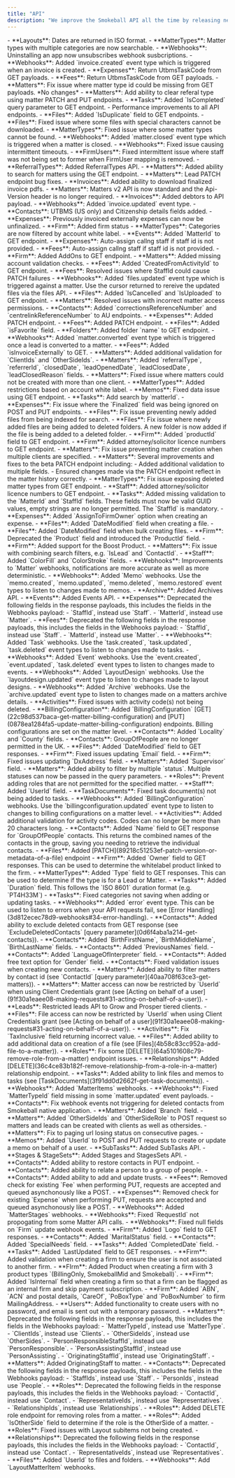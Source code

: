```yaml
---
title: "API"
description: "We improve the Smokeball API all the time by releasing new features, fixing bugs and updating the documentation. This changelog accounts for all of the changes as they are released, in chronological order."
---
```


<Update label="June 2025">
- **Layouts**: Dates are returned in ISO format.
- **MatterTypes**: Matter types with multiple categories are now searchable.
- **Webhooks**: Uninstalling an app now unsubscribes webhook susbcriptions.
- **Webhooks**: Added `invoice.created` event type which is triggered when an invoice is created.
</Update>

<Update label="April 2025">
- **Expenses**: Return UtbmsTaskCode from GET payloads.
- **Fees**: Return UtbmsTaskCode from GET payloads.
- **Matters**:  Fix issue where matter type id could be missing from GET payloads.
</Update>

<Update label="March 2025">
  *No changes*
</Update>

<Update label="February 2025">
- **Matters**: Add ability to clear referal type using matter PATCH and PUT endpoints.
- **Tasks**: Added `IsCompleted` query parameter to GET endpoint.
</Update>

<Update label="December 2024">
- Performance improvements to all API endpoints.
- **Files**: Added `IsDuplicate` field to GET endpoints.
</Update>

<Update label="October 2024">
- **Files**: Fixed issue where some files with special characters cannot be downloaded.
- **MatterTypes**: Fixed issue where some matter types cannot be found.
- **Webhooks**: Added `matter.closed` event type which is triggered when a matter is closed.
- **Webhooks**: Fixed issue causing intermittent timeouts.
</Update>

<Update label="September 2024">
- **FirmUsers**: Fixed intermittent issue where staff was not being set to former when FirmUser mapping is removed.
- **ReferralTypes**: Added ReferralTypes API.
</Update>

<Update label="August 2024">
- **Matters**: Added ability to search for matters using the GET endpoint.
- **Matters**: Lead PATCH endpoint bug fixes.
- **Invoices**: Added ability to download finalized invoice pdfs.
</Update>

<Update label="June 2024">
- **Matters**: Matters v2 API is now standard and the Api-Version header is no longer required.
- **Invoices**: Added debtors to API payload.
- **Webhooks**: Added `invoice.updated` event type.
</Update>

<Update label="May 2024">
- **Contacts**: UTBMS (US only) and Citizenship details fields added.
- **Expenses**: Previously invoiced externally expenses can now be unfinalized.
- **Firm**: Added firm status
- **MatterTypes**: Categories are now filtered by account white label.
</Update>

<Update label="April 2024">
- **Events**: Added `MatterId` to GET endpoint.
- **Expenses**: Auto-assign callng staff if staff id is not provided.
- **Fees**: Auto-assign callng staff if staff id is not provided.
- **Firm**: Added AddOns to GET endpoint.
- **Matters**: Added missing account validation checks.
</Update>

<Update label="February 2024">
- **Fees**: Added `CreatedFromActivityId` to GET endpoint.
- **Fees**: Resolved issues where StaffId could cause PATCH failures
- **Webhooks**: Added `files.updated` event type which is triggered against a matter. Use the cursor returned to rereive the updated files via the files API.
</Update>

<Update label="January 2024">
- **Files**: Added `IsCancelled` and `IsUploaded` to GET endpoint.
- **Matters**: Resolved issues with incorrect matter access permissions.
</Update>

<Update label="November 2023">
- **Contacts**: Added `correctionsReferenceNumber` and `centrelinkReferenceNumber` to AU endpoints.
- **Expenses**: Added PATCH endpoint.
- **Fees**: Added PATCH endpoint.
- **Files**: Added `isFavorite` field.
- **Folders**: Added folder `name` to GET endpoint.
- **Webhooks**: Added `matter.converted` event type which is triggered once a lead is converted to a matter.
</Update>

<Update label="October 2023">
- **Fees**: Added `isInvoiceExternally` to GET.
- **Matters**: Added additional validation for `ClientIds` and `OtherSideIds`.
- **Matters**: Added `referralType`, `referrerId`, `closedDate`, `leadOpenedDate`, `leadClosedDate`, `leadClosedReason` fields.
- **Matters**: Fixed issue where matters could not be created with more than one client.
- **MatterTypes**: Added restrictions based on account white label.
- **Memos**: Fixed data issue using GET endpoint.
- **Tasks**: Add search by `matterId`.
</Update>

<Update label="August 2023">
- **Expenses**: Fix issue where the `Finalized` field was being ignored on POST and PUT endpoints.
- **Files**: Fix issue preventing newly added files from being indexed for search.
- **Files**: Fix issue where newly added files are being added to deleted folders. A new folder is now added if the file is being added to a deleted folder.
- **Firm**: Added `productId` field to GET endpoint.
- **Firm**: Added attorney/solicitor licence numbers to GET endpoint.
- **Matters**: Fix issue preventing matter creation when multiple clients are specified.
- **Matters**: Several improvements and fixes to the beta PATCH endpoint including:
  - Added additional validation to multiple fields.
  - Ensured changes made via the PATCH endpoint reflect in the matter history correctly.
- **MatterTypes**: Fix issue exposing deleted matter types from GET endpoint.
- **Staff**: Added attorney/solicitor licence numbers to GET endpoint.
- **Tasks**: Added missing validation to the `MatterId` and `StaffId` fields. These fields must now be valid GUID values, empty strings are no longer permitted. The `StaffId` is mandatory.
</Update>

<Update label="July 2023">
- **Expenses**: Added `AssignToFirmOwner` option when creating an expense.
- **Files**: Added `DateModified` field when creating a file.
- **Files**: Added `DateModified` field when bulk creating files.
- **Firm**: Deprecated the `Product` field and introduced the `ProductId` field.
- **Firm**: Added support for the Boost Product.
- **Matters**: Fix issue with combining search filters, e.g. `IsLead` and `ContactId`.
</Update>

<Update label="May 2023">
- **Staff**: Added `ColorFill` and `ColorStroke` fields.
- **Webhooks**: Improvements to `Matter` webhooks, notifications are more accurate as well as more deterministic.
- **Webhooks**: Added `Memo` webhooks. Use the `memo.created`, `memo.updated`, `memo.deleted`, `memo.restored` event types to listen to changes made to memos.
</Update>

<Update label="March 2023">
- **Archive**: Added Archives API.
- **Events**: Added Events API.
- **Expenses**: Deprecated the following fields in the response payloads, this includes the fields in the Webhooks payload:
  - `StaffId`, instead use `Staff`.
  - `MatterId`, instead use `Matter`.
- **Fees**: Deprecated the following fields in the response payloads, this includes the fields in the Webhooks payload:
  - `StaffId`, instead use `Staff`.
  - `MatterId`, instead use `Matter`.
- **Webhooks**: Added `Task` webhooks. Use the `task.created`, `task.updated`, `task.deleted` event types to listen to changes made to tasks.
- **Webhooks**: Added `Event` webhooks. Use the `event.created`, `event.updated`, `task.deleted` event types to listen to changes made to events.
- **Webhooks**: Added `LayoutDesign` webhooks. Use the `layoutdesign.updated` event type to listen to changes made to layout designs.
- **Webhooks**: Added `Archive` webhooks. Use the `archive.updated` event type to listen to changes made on a matters archive details.
</Update>

<Update label="January 2023">
- **Activities**: Fixed issues with activity code(s) not being deleted.
- **BillingConfiguration**: Added `BillingConfiguration` [GET](22c98d537baca-get-matter-billing-configuration) and [PUT](0878ea1284fa5-update-matter-billing-configuration) endpoints. Billing configurations are set on the matter level.
- **Contacts**: Added `Locality` and `County` fields.
- **Contacts**: GroupOfPeople are no longer permitted in the UK.
- **Files**: Added `DateModified` field to GET responses.
- **Firm**: Fixed issues updating `Email` field.
- **Firm**: Fixed issues updating `DxAddress` field.
- **Matters**: Added `Supervisor` field.
- **Matters**: Added ability to filter by multiple `status`. Multiple statuses can now be passed in the query parameters.
- **Roles**: Prevent adding roles that are not permitted for the specified matter.
- **Staff**: Added `UserId` field.
- **TaskDocuments**: Fixed task document(s) not being added to tasks.
- **Webhooks**: Added `BillingConfiguration` webhooks. Use the `billingconfiguration.updated` event type to listen to changes to billing configurations on a matter level.
</Update>

<Update label="November 2022">
- **Activities**: Added additional validation for activity codes. Codes can no longer be more than 20 characters long.
- **Contacts**: Added `Name` field to GET response for `GroupOfPeople` contacts. This returns the combined names of the contacts in the group, saving you needing to retrieve the individual contacts.
- **Files**: Added [PATCH](89218c51253ef-patch-version-or-metadata-of-a-file) endpoint
- **Firm**: Added `Owner` field to GET responses. This can be used to determine the whitelabel product linked to the firm.
- **MatterTypes**: Added `Type` field to GET responses. This can be used to determine if the type is for a Lead or Matter.
- **Tasks**: Added `Duration` field. This follows the `ISO 8601` duration format (e.g. `PT4H33M`)
- **Tasks**: Fixed categories not saving when adding or updating tasks.
- **Webhooks**: Added `error` event type. This can be used to listen to errors when your API requests fail, see [Error Handling](3d812ecec78d9-webhooks#34-error-handling).
</Update>

<Update label="September 2022">
- **Contacts**: Added ability to exclude deleted contacts from GET response (see `ExcludeDeletedContacts` [query parameter](0d6f4aba1a214-get-contacts)).
- **Contacts**: Added `BirthFirstName`, `BirthMiddleName`, `BirthLastName` fields.
- **Contacts**: Added `PreviousNames` field.
- **Contacts**: Added `LanguageOfInterpreter` field.
- **Contacts**: Added free text option for `Gender` field.
- **Contacts**: Fixed validation issues when creating new contacts.
- **Matters**: Added ability to filter matters by contact id (see `ContactId` [query parameter](40aa708f63ce3-get-matters)).
- **Matters**: Matter access can now be restricted by `UserId` when using Client Credentials grant (see [Acting on behalf of a user](91f30a1eaee08-making-requests#31-acting-on-behalf-of-a-user)).
- **Leads**: Restricted leads API to Grow and Prosper tiered clients.
- **Files**: File access can now be restricted by `UserId` when using Client Credentials grant (see [Acting on behalf of a user](91f30a1eaee08-making-requests#31-acting-on-behalf-of-a-user)).
</Update>

<Update label="July 2022">
- **Activities**: Fix `TaxInclusive` field returning incorrect value.
- **Files**: Added ability to add additional data on creation of a file (see [Files](4b58c83cc952a-add-file-to-a-matter)).
- **Roles**: Fix some [DELETE](64a5101608c79-remove-role-from-a-matter) endpoint issues.
- **Relationships**: Added [DELETE](36c4ce83b182f-remove-relationship-from-a-role-in-a-matter) relationship endpoint.
- **Tasks**: Added ability to link files and memos to tasks (see [TaskDocuments](3f91dd0d2662f-get-task-documents)).
- **Webhooks**: Added `MatterItems` webhooks.
- **Webhooks**: Fixed `MatterTypeId` field missing in some `matter.updated` event payloads.
</Update>

<Update label="June 2022">
- **Contacts**: Fix webhook events not triggering for deleted contacts from Smokeball native application.
- **Matters**: Added `Branch` field.
- **Matters**: Added `OtherSideIds` and `OtherSideRole` to POST request so matters and leads can be created with clients as well as othersides.
- **Matters**: Fix to paging url losing status on consecutive pages.
- **Memos**: Added `UserId` to POST and PUT requests to create or update a memo on behalf of a user.
- **SubTasks**: Added SubTasks API.
</Update>

<Update label="May 2022">
- **Stages & StageSets**: Added Stages and StagesSets API.
- **Contacts**: Added ability to restore contacts in PUT endpoint.
- **Contacts**: Added ability to relate a person to a group of people.
- **Contacts**: Added ability to add and update trusts.
- **Fees**: Removed check for existing `Fee` when performing PUT, requests are accepted and queued asynchonously like a POST.
- **Expenses**: Removed check for existing `Expense` when performing PUT, requests are accepted and queued asynchonously like a POST.
- **Webhooks**: Added `MatterStages` webhooks.
- **Webhooks**: Fixed `RequestId` not propogating from some Matter API calls.
- **Webhooks**: Fixed null fields on `Firm` update webhook events.
</Update>

<Update label="March 2022">
- **Firm**: Added `Logo` field to GET responses.
- **Contacts**: Added `MaritalStatus` field.
- **Contacts**: Added `SpecialNeeds` field.
- **Tasks**: Added `CompletedDate` field.
- **Tasks**: Added `LastUpdated` field to GET responses.
</Update>

<Update label="February 2022">
- **Firm**: Added validation when creating a firm to ensure the user is not associated to another firm.
- **FIrm**: Added Product when creating a firm with 3 product types `(BillingOnly, SmokeballMid and Smokeball)`.
- **Firm**: Added `IsInternal` field when creating a firm so that a firm can be flagged as an internal firm and skip payment subscription.
- **Firm**: Added `ABN`, `ACN` and postal details, `CareOf`, `PoBoxType` and `PoBoxNumber` to firm MailingAddress.
- **Users**: Added functionality to create users with no password, and email is sent out with a temporary password.
- **Matters**: Deprecated the following fields in the response payloads, this includes the fields in the Webhooks payload:
  - `MatterTypeId`, instead use `MatterType`.
  - `ClientIds`, instead use `Clients`.
  - `OtherSideIds`, instead use `OtherSides`.
  - `PersonResponsibleStaffId`, instead use `PersonResponsible`.
  - `PersonAssistingStaffId`, instead use `PersonAssisting`.
  - `OriginatingStaffId`, instead use `OriginatingStaff`.
- **Matters**: Added OriginatingStaff to matter.
- **Contacts**: Deprecated the following fields in the response payloads, this includes the fields in the Webhooks payload:
  - `StaffIds`, instead use `Staff`.
  - `PersonIds`, instead use `People`.
- **Roles**: Deprecated the following fields in the response payloads, this includes the fields in the Webhooks payload:
  - `ContactId`, instead use `Contact`.
  - `RepresentativeIds`, instead use `Representatives`.
  - `RelationshipIds`, instead use `Relationships`.
- **Roles**: Added DELETE role endpoint for removing roles from a matter.
- **Roles**: Added `IsOtherSide` field to determine if the role is the OtherSide of a matter.
- **Roles**: Fixed issues with Layout subitems not being created.
- **Relationships**: Deprecated the following fields in the response payloads, this includes the fields in the Webhooks payload:
  - `ContactId`, instead use `Contact`.
  - `RepresentativeIds`, instead use `Representatives`.
- **Files**: Added `UserId` to files and folders.
- **Webhooks**: Add `LayoutMatterItem` webhooks.
</Update>